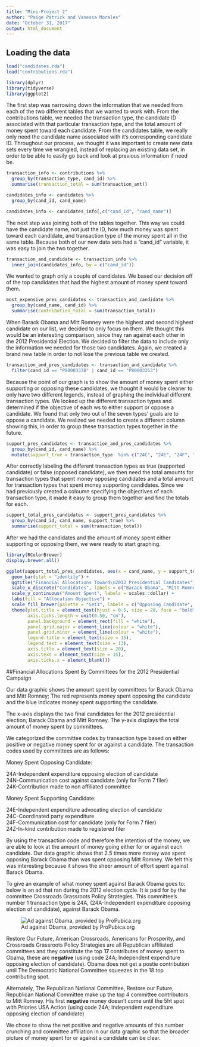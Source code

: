 ```yaml
---
title: "Mini-Project 2"
author: "Paige Patrick and Vanessa Morales"
date: "October 31, 2017"
output: html_document
---
```



## Loading the data


```r
load("candidates.rda")
load("contributions.rda")
```


```r
library(dplyr)
library(tidyverse)
library(ggplot2)
```

The first step was narrowing down the information that we needed from each of the two different tables that we wanted to work with. From the contributions table, we needed the transaction type, the candidate ID associated with that particular transaction type, and the total amount of money spent toward each candidate. From the candidates table, we really only need the candidate name associated with it's corresponding candidate ID. Throughout our process, we thought it was important to create new data sets every time we wrangled, instead of replacing an existing data set, in order to be able to easily go back and look at previous information if need be.

```r
transaction_info <- contributions %>%
  group_by(transaction_type, cand_id) %>%
  summarise(transaction_total = sum(transaction_amt))
```

```r
candidates_info <- candidates %>%
  group_by(cand_id, cand_name)

candidates_info <- candidates_info[,c("cand_id", "cand_name")]
```

The next step was joining both of the tables together. This way we could have the candidate name, not just the ID, how much money was spent toward each candidate, and transaction type of the money spent all in the same table. Because both of our new data sets had a "cand_id" variable, it was easy to join the two together.

```r
transaction_and_candidate <- transaction_info %>%
  inner_join(candidates_info, by = c("cand_id"))
```

We wanted to graph only a couple of candidates. We based our decision off of the top candidates that had the highest amount of money spent toward them. 

```r
most_expensive_pres_candidates <- transaction_and_candidate %>%
  group_by(cand_name, cand_id) %>%
  summarise(contribution_total = sum(transaction_total))
```

When Barack Obama and Mitt Romney were the highest and second highest candidate on our list, we decided to only focus on them. We thought this would be an interesting comparison, since they ran against each other in the 2012 Presidential Election. We decided to filter the data to include only the information we needed for those two candidates. Again, we created a brand new table in order to not lose the previous table we created. 

```r
transaction_and_pres_candidates <- transaction_and_candidate %>%
  filter(cand_id == "P80003338" | cand_id == "P80003353")
```

Because the point of our graph is to show the amount of money spent either supporting or opposing these candidates, we thought it would be cleaner to only have two different legends, instead of graphing the individual different transaction types. We looked up the different transaction types and determined if the objective of each ws to either support or oppose a candidate. We found that only two out of the seven types' goals are to oppose a candidate. We realized we needed to create a different column showing this, in order to group these transaction types together in the future.

```r
support_pres_candidates <- transaction_and_pres_candidates %>%
  group_by(cand_id, cand_name) %>%
  mutate(support_true = transaction_type  %in% c("24C", "24E", "24F", "24K", "24Z"))
```

After correctly labeling the different transaction types as true (supported candidate) or false (opposed candidate), we then need the total amounts for transaction types that spent money opposing candidates and a total amount for transaction types that spent money supporting candidates. Since we had previously created a coloumn specifying the objectives of each transaction type, it made it easy to group them together and find the totals for each.

```r
support_total_pres_candidates <- support_pres_candidates %>%
  group_by(cand_id, cand_name, support_true) %>%
  summarise(support_total = sum(transaction_total))
```

After we had the candidates and the amount of money spent either supporting or opposing them, we were ready to start graphing. 

```r
library(RColorBrewer)
display.brewer.all()
```

```r
ggplot(support_total_pres_candidates, aes(x = cand_name, y = support_total, fill = support_true)) +
  geom_bar(stat = "identity") +
  ggtitle("Financial Allocations Toward\n2012 Presidential Candidates") +
  scale_x_discrete("Candidates", labels = c("Barack Obama", "Mitt Romney")) + 
  scale_y_continuous("Amount Spent", labels = scales::dollar) +
  labs(fill = "Allocation Objective") +
  scale_fill_brewer(palette = "Set1", labels = c("Opposing Candidate", "Supporting Candidate")) +
  theme(plot.title = element_text(hjust = 0.5, size = 20, face = "bold"),
        axis.ticks.length = unit(0.50, "cm"),
        panel.background = element_rect(fill = "white"),
        panel.grid.major = element_line(colour = "white"),
        panel.grid.minor = element_line(colour = "white"),
        legend.title = element_text(size = 15), 
        legend.text = element_text(size = 13),
        axis.title = element_text(size = 20),
        axis.text = element_text(size = 15),
        axis.ticks.x = element_blank())
```

##Financial Allocations Spent By Committees for the 2012 Presidential Campaign 
``
``

Our data graphic shows the amount spent by committees for Barack Obama and Mitt Romney; The red represents money spent opposing the candidate and the blue indicates money spent supporting the candidate. 

The x-axis displays the two final candidates for the 2012 presidential election; Barack Obama and Mitt Romney.  The y-axis displays the total amount of money spent by committees.  

We categorized the committee codes by transaction type based on either positive or negative money spent for or against a candidate. 
The transaction codes used by committees are as follows:

Money Spent Opposing Candidate:

24A-Independent expenditure opposing election of candidate  
24N-Communication cost against candidate (only for Form 7 filer)  
24K-Contribution made to non affiliated committee  

Money Spent Supporting Candidate:

24E-Independent expenditure advocating election of candidate  
24C-Coordinated party expenditure  
24F-Communication cost for candidate (only for Form 7 filer)  
24Z-In-kind contribution made to registered filer  

By using the transaction code and therefore the intention of the money, we are able to look at the amount of money going either for or against each candidate.  Our data graphic shows that 2.5 times more money was spent opposing Barack Obama than was spent opposing Mitt Romney. We felt this was interesting because it shows the sheer amount of effort spent against Barack Obama. 

To give an example of what money spent against Barack Obama goes to: below is an ad that ran during the 2012 election cycle. It is paid for by the committee Crossroads Grassroots Policy Strategies.  This committee's number 1 transaction type is 24A, (24A-Independent expenditure opposing election of candidate), against Barack Obama. 

![Ad against Obama, provided by ProPubica.org](https://assets.propublica.org/legacy/images/_threeTwo800w/gps_tv_ad_390x260_120813.jpg "Anti-Obama Ad")

Restore Our Future, American Crossroads, Americans for Prosperity, and Crossroads Grassroots Policy Strategies are all Republican affiliated committees and they constitute the top **17** contributes of money spent to Obama, these are **negative** (using code 24A; Independent expenditure opposing election of candidate). Obama does not get a postie contribution until The Democratic National Committee squeezes in the 18 top contributing spot.

Alternately, The Republican National Committee, Restore our Future, Republican National Committee make up the top 4 committee contributors to Mitt Romney. His first **negative** money doesn't come until the 5ht spot with Priories USA Action (using code 24A; Independent expenditure opposing election of candidate)

We chose to show the net positive and negative amounts of this number crunching and committee affiliation in our data graphic so that the broader picture of money spent for or against a candidate can be clear. 










